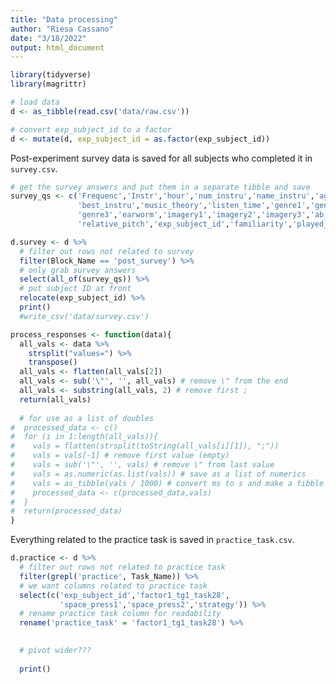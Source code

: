 ```yaml
---
title: "Data processing"
author: "Riesa Cassano"
date: "3/18/2022"
output: html_document
---
```


```r
library(tidyverse)
library(magrittr)
```

```r
# load data
d <- as_tibble(read.csv('data/raw.csv'))

# convert exp_subject_id to a factor
d <- mutate(d, exp_subject_id = as.factor(exp_subject_id))
```

Post-experiment survey data is saved for all subjects who completed it in `survey.csv`. 

```r
# get the survey answers and put them in a separate tibble and save
survey_qs <- c('Frequenc','Instr','hour','num_instru','name_instru','age_range',
               'best_instru','music_theory','listen_time','genre1','genre2',
               'genre3','earworm','imagery1','imagery2','imagery3','ab_pitch',
               'relative_pitch','exp_subject_id','familiarity','played_notplayed')

d.survey <- d %>%
  # filter out rows not related to survey
  filter(Block_Name == 'post_survey') %>%
  # only grab survey answers
  select(all_of(survey_qs)) %>%
  # put subject ID at front
  relocate(exp_subject_id) %>%
  print()
  #write_csv('data/survey.csv')
```

```r
process_responses <- function(data){
  all_vals <- data %>%
    strsplit("values=") %>%
    transpose()
  all_vals <- flatten(all_vals[2])
  all_vals <- sub('\"', '', all_vals) # remove \" from the end
  all_vals <- substring(all_vals, 2) # remove first ;
  return(all_vals)
  
  # for use as a list of doubles 
#  processed_data <- c()
#  for (i in 1:length(all_vals)){
#    vals = flatten(strsplit(toString(all_vals[i][1]), ";"))
#    vals = vals[-1] # remove first value (empty)
#    vals = sub('\"', '', vals) # remove \" from last value
#    vals = as.numeric(as.list(vals)) # save as a list of numerics
#    vals = as_tibble(vals / 1000) # convert ms to s and make a tibble
#    processed_data <- c(processed_data,vals)
#  }
#  return(processed_data)
}

```


Everything related to the practice task is saved in `practice_task.csv`.

```r
d.practice <- d %>%
  # filter out rows not related to practice task 
  filter(grepl('practice', Task_Name)) %>%
  # we want columns related to practice task
  select(c('exp_subject_id','factor1_tg1_task28',
           'space_press1','space_press2','strategy')) %>%
  # rename practice task column for readability
  rename('practice_task' = 'factor1_tg1_task28') %>%

  
  # pivot wider???
  
  print()

```